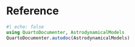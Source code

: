 # Reference 

```julia
#| echo: false
using QuartoDocumenter, AstrodynamicalModels
QuartoDocumenter.autodoc(AstrodynamicalModels)
```
